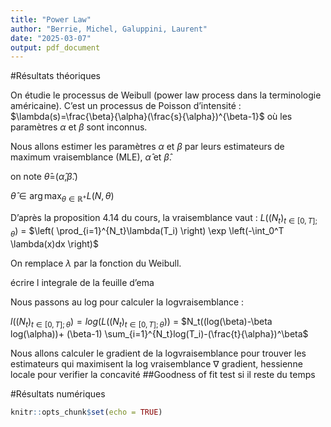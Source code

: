 ```yaml
---
title: "Power Law"
author: "Berrie, Michel, Galuppini, Laurent"
date: "2025-03-07"
output: pdf_document
---
```

#Résultats théoriques


On étudie le processus de Weibull (power law process dans la terminologie américaine). C'est un processus de Poisson d'intensité : $\lambda(s)=\frac{\beta}{\alpha}(\frac{s}{\alpha})^{\beta-1}$ où les paramètres $\alpha$ et $\beta$ sont inconnus.

Nous allons estimer les paramètres $\alpha$ et $\beta$ par leurs estimateurs de maximum vraisemblance (MLE), $\hat{\alpha}$ et $\hat{\beta}$.

 on note  $\hat {\theta}$=($\hat{\alpha}$,$\hat{\beta}$.)
 
 $\hat{\theta} \in \arg\max_{\theta \in \mathbb{R}^+}  L(N,\theta)$
 

D'après la proposition 4.14 du cours, la vraisemblance vaut :
$L((N_t)_{t \in[0,T]; \theta})$ = $\left( \prod_{i=1}^{N_t}\lambda(T_i) \right) \exp \left(-\int_0^T \lambda(x)dx \right)$

On remplace $\lambda$ par la fonction du Weibull.


écrire l integrale de la feuille d'ema 


Nous passons au log pour calculer la logvraisemblance :

$l((N_t)_{t \in[0,T]; \theta})=log(L((N_t)_{t \in[0,T]; \theta}))$ = $N_t((log(\beta)-\beta log(\alpha))+ (\beta-1) \sum_{i=1}^{N_t}log(T_i)-(\frac{t}{\alpha})^\beta$

Nous allons calculer le gradient de la logvraisemblance pour trouver les estimateurs qui maximisent la log vraisemblance
$\nabla$
gradient, hessienne locale pour verifier la concavité
##Goodness of fit test
si il reste du temps


#Résultats numériques 

```r
knitr::opts_chunk$set(echo = TRUE)
```


